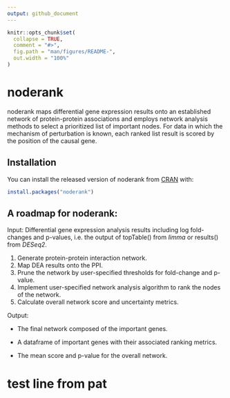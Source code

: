 ```yaml
---
output: github_document
---
```


<!-- README.md is generated from README.Rmd. Please edit that file -->

```r
knitr::opts_chunk$set(
  collapse = TRUE,
  comment = "#>",
  fig.path = "man/figures/README-",
  out.width = "100%"
)
```

# noderank

<!-- badges: start -->
<!-- badges: end -->

noderank maps differential gene expression results 
    onto an established network of protein-protein associations and 
    employs network analysis methods to select a prioritized list of 
    important nodes. For data in which the mechanism of perturbation is 
    known, each ranked list result is scored by the position of the 
    causal gene. 

## Installation

You can install the released version of noderank from [CRAN](https://CRAN.R-project.org) with:

``` r
install.packages("noderank")
```


## A roadmap for noderank:

Input: Differential gene expression analysis results including log fold-changes and p-values, i.e. the output of topTable() from *limma* or results() from *DESeq2*. 

1. Generate protein-protein interaction network.
2. Map DEA results onto the PPI.
3. Prune the network by user-specified thresholds for fold-change and p-value.
4. Implement user-specified network analysis algorithm to rank the nodes of the network. 
5. Calculate overall network score and uncertainty metrics. 

Output: 

 - The final network composed of the important genes. 
 
 - A dataframe of important genes with their associated ranking metrics.
 
 - The mean score and p-value for the overall network. 
 

# test line from pat

